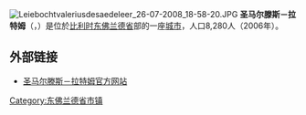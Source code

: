 {{Unreferenced|time=2018-08-11T12:55:04+00:00}}
[[File:Leiebochtvaleriusdesaedeleer_26-07-2008_18-58-20.JPG|thumb]]
'''圣马尔滕斯－拉特姆'''（{{lang-nl|Sint-Martens-Latem}}，{{lang-fr|Laethem-Saint-Martin}}）是位於[[比利时|比利时]][[东佛兰德省|东佛兰德省]]部的一座[[城市|城市]]，人口8,280人（2006年）。
<!--
==名人==
* [[金·克莱斯特尔斯|金·克莱斯特尔斯]] (Kim Clijsters)
-->

== 外部链接 ==
* [http://www.sint-martens-latem.be/ 圣马尔滕斯－拉特姆官方网站]{{Wayback|url=http://www.sint-martens-latem.be/ |date=20080924104709 }}

{{东佛兰德省市区}}

{{DEFAULTSORT:Sint-Martens-Latem}}
{{Belgium-geo-stub}}

[[Category:东佛兰德省市镇|Category:东佛兰德省市镇]]